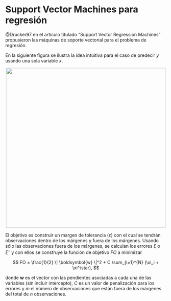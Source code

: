 # Support Vector Machines para regresión {#svm-reg}
@Drucker97 en el artículo titulado "Support Vector Regression Machines" propusieron las máquinas de soporte vectorial para el problema de regresión.

En la siguiente figura se ilustra la idea intuitiva para el caso de predecir $y$ usando una sola variable $x$.

<p align="center">
  <img src="images/svm_reg.png" width="500">
</p>

El objetivo es construir un margen de tolerancia ($\varepsilon$) con el cual se tendrán observaciones dentro de los márgenes y fuera de los márgenes. Usando sólo las observaciones fuera de los márgenes, se calculan los errores $\xi$ o $\xi^\star$ y con ellos se construye la función de objetivo $FO$ a minimizar

$$
FO = \frac{1}{2} \| \boldsymbol{w} \|^2 + C \sum_{i=1}^{N} (\xi_i + \xi^\star),
$$

donde $\boldsymbol{w}$ es el vector con las pendientes asociadas a cada una de las variables (sin incluir intercepto), $C$ es un valor de penalización para los errores y $m$ el número de observaciones que están fuera de los márgenes del total de $n$ observaciones.
